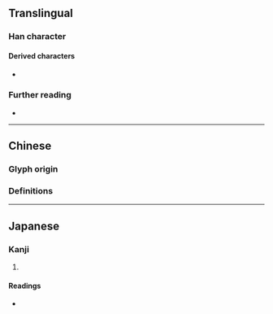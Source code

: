 {{character info}}
==Translingual==

===Han character===
{{Han char|rn=32|rad=土|as=02|sn=5|four=|canj=GY|ids=⿰土卜}}

====Derived characters====
* {{l|mul|[[盐]]}}

===Further reading===
* {{Han ref|kx=0223.090|dkj=04876|dj=0455.080|hdz=10417.090|uh=5724|ud=22308}}

----

==Chinese==

===Glyph origin===
{{Han etym}}

===Definitions===
{{zh-see|墣|v}}

----

==Japanese==

===Kanji===
{{ja-kanji|grade=|rs=土02}}

# {{rfdef|ja|sort=土02}}

====Readings====
* {{ja-readings|on=はく,ほく|kun=つちくれ}}